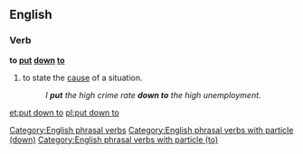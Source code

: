 ==English==

===Verb===
'''to [[put]] [[down]] [[to]]'''

# {{label|en|idiomatic}} to state the [[cause]] of a situation.
#: ''I '''put''' the high crime rate '''down to''' the high unemployment.''

[[Category:English phrasal verbs]]
[[Category:English phrasal verbs with particle (down)]]
[[Category:English phrasal verbs with particle (to)]]

[[et:put down to]]
[[pl:put down to]]